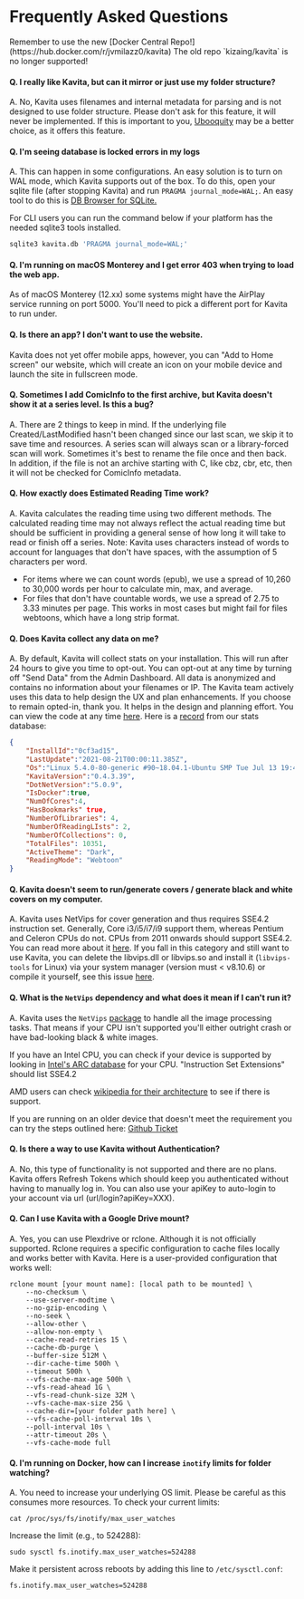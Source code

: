 

# Frequently Asked Questions

<Callout type="error">
Remember to use the new [Docker Central Repo!](https://hub.docker.com/r/jvmilazz0/kavita) The old repo `kizaing/kavita` is no longer supported!
</Callout>

#### Q. I really like Kavita, but can it mirror or just use my folder structure?
A. No, Kavita uses filenames and internal metadata for parsing and is not designed to use folder structure. Please don't ask for this feature, it will never be implemented. If this is important to you, [Ubooquity](https://vaemendis.net/ubooquity/) may be a better choice, as it offers this feature. 

#### Q. I'm seeing database is locked errors in my logs
A. This can happen in some configurations. An easy solution is to turn on WAL mode, which Kavita supports out of the box. To do this, open your sqlite file (after stopping Kavita) and run `PRAGMA journal_mode=WAL;`. An easy tool to do this is [DB Browser for SQLite.](https://sqlitebrowser.org/)

For CLI users you can run the command below if your platform has the needed sqlite3 tools installed. 

```bash copy
sqlite3 kavita.db 'PRAGMA journal_mode=WAL;'
```
#### Q. I'm running on macOS Monterey and I get error 403 when trying to load the web app.
As of macOS Monterey (12.xx) some systems might have the AirPlay service running on port 5000. You'll need to pick a different port for Kavita to run under.

#### Q. Is there an app? I don't want to use the website.
Kavita does not yet offer mobile apps, however, you can "Add to Home screen" our website, which will create an icon on your mobile device and launch the site in fullscreen mode.

#### Q. Sometimes I add ComicInfo to the first archive, but Kavita doesn't show it at a series level. Is this a bug?
A. There are 2 things to keep in mind. If the underlying file Created/LastModified hasn't been changed since our last scan, we skip it to save time and resources. A series scan will always scan or a library-forced scan will work. Sometimes it's best to rename the file once and then back. In addition, if the file is not an archive starting with C, like cbz, cbr, etc, then it will not be checked for ComicInfo metadata. 

#### Q. How exactly does Estimated Reading Time work?
A. Kavita calculates the reading time using two different methods. The calculated reading time may not always reflect the actual reading time but should be sufficient in providing a general sense of how long it will take to read or finish off a series. Note: Kavita uses characters instead of words to account for languages that don't have spaces, with the assumption of 5 characters per word. 
- For items where we can count words (epub), we use a spread of 10,260 to 30,000 words per hour to calculate min, max, and average. 
- For files that don't have countable words, we use a spread of 2.75 to 3.33 minutes per page. This works in most cases but might fail for files webtoons, which have a long strip format.

#### Q. Does Kavita collect any data on me?
A. By default, Kavita will collect stats on your installation. This will run after 24 hours to give you time to opt-out. You can opt-out at any time by turning off "Send Data" from the Admin Dashboard. All data is anonymized and contains no information about your filenames or IP. The Kavita team actively uses this data to help design the UX and plan enhancements. If you choose to remain opted-in, thank you. It helps in the design and planning effort. You can view the code at any time [here](https://github.com/Kareadita/KavitaStats). Here is a [record](https://github.com/Kareadita/KavitaStats/blob/main/KavitaStats/Entities/StatRecord.cs) from our stats database:

```json
{
    "InstallId":"0cf3ad15",
    "LastUpdate":"2021-08-21T00:00:11.385Z",
    "Os":"Linux 5.4.0-80-generic #90~18.04.1-Ubuntu SMP Tue Jul 13 19:40:02 UTC 2021",
    "KavitaVersion":"0.4.3.39",
    "DotNetVersion":"5.0.9",
    "IsDocker":true,
    "NumOfCores":4,
    "HasBookmarks" true,
    "NumberOfLibraries": 4,
    "NumberOfReadingLIsts": 2,
    "NumberOfCollections": 0,
    "TotalFiles": 10351,
    "ActiveTheme": "Dark",
    "ReadingMode": "Webtoon"
}
```
#### Q. Kavita doesn't seem to run/generate covers / generate black and white covers on my computer.
A. Kavita uses NetVips for cover generation and thus requires SSE4.2 instruction set. Generally, Core i3/i5/i7/i9 support them, whereas Pentium and Celeron CPUs do not. CPUs from 2011 onwards should support SSE4.2. You can read more about it [here](https://github.com/kleisauke/net-vips/issues/176). If you fall in this category and still want to use Kavita, you can delete the libvips.dll or libvips.so and install it (`libvips-tools` for Linux) via your system manager (version must < v8.10.6) or compile it yourself, see this issue [here](https://github.com/Kareadita/Kavita/issues/1423). 

#### Q. What is the `NetVips` dependency and what does it mean if I can't run it?

A. Kavita uses the `NetVips` [package](https://github.com/kleisauke/net-vips) to handle all the image processing tasks. That means if your CPU isn't supported you'll either outright crash or have bad-looking black & white images.

If you have an Intel CPU, you can check if your device is supported by looking in [Intel's ARC database](https://ark.intel.com/content/www/us/en/ark.html#@Processors) for your CPU. "Instruction Set Extensions" should list SSE4.2

AMD users can check [wikipedia for their architecture](https://en.wikipedia.org/wiki/List_of_AMD_CPU_microarchitectures) to see if there is support. 

If you are running on an older device that doesn't meet the requirement you can try the steps outlined here: [Github Ticket](https://github.com/Kareadita/Kavita/issues/1423)

#### Q. Is there a way to use Kavita without Authentication?
A. No, this type of functionality is not supported and there are no plans. Kavita offers Refresh Tokens which should keep you authenticated without having to manually log in. You can also use your apiKey to auto-login to your account via url (url/login?apiKey=XXX). 

#### Q. Can I use Kavita with a Google Drive mount?
A. Yes, you can use Plexdrive or rclone. Although it is not officially supported.
Rclone requires a specific configuration to cache files locally and works better with Kavita. Here is a user-provided configuration that works well:

```ssh copy
rclone mount [your mount name]: [local path to be mounted] \
    --no-checksum \
    --use-server-modtime \
    --no-gzip-encoding \
    --no-seek \
    --allow-other \
    --allow-non-empty \
    --cache-read-retries 15 \
    --cache-db-purge \
    --buffer-size 512M \
    --dir-cache-time 500h \
    --timeout 500h \
    --vfs-cache-max-age 500h \
    --vfs-read-ahead 1G \
    --vfs-read-chunk-size 32M \
    --vfs-cache-max-size 25G \
    --cache-dir=[your folder path here] \
    --vfs-cache-poll-interval 10s \
    --poll-interval 10s \
    --attr-timeout 20s \
    --vfs-cache-mode full
```

#### Q. I'm running on Docker, how can I increase `inotify` limits for folder watching?
A. You need to increase your underlying OS limit. Please be careful as this consumes more resources.
To check your current limits:

```
cat /proc/sys/fs/inotify/max_user_watches
```
Increase the limit (e.g., to 524288):
```
sudo sysctl fs.inotify.max_user_watches=524288
```
Make it persistent across reboots by adding this line to `/etc/sysctl.conf`:
```
fs.inotify.max_user_watches=524288
```



